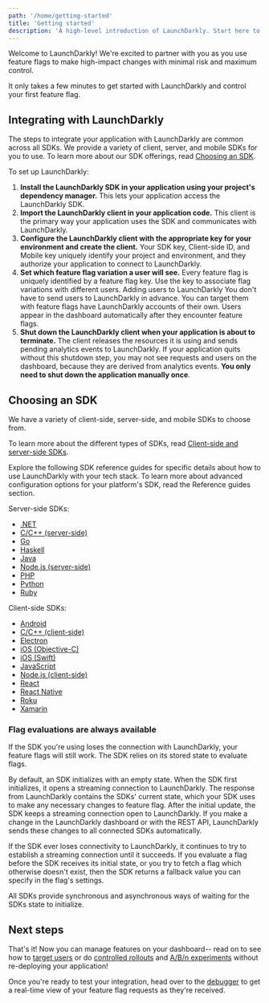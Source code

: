 ```yaml
---
path: '/home/getting-started'
title: 'Getting started'
description: 'A high-level introduction of LaunchDarkly. Start here to start using feature flags!'
---
```


Welcome to LaunchDarkly! We're excited to partner with you as you use feature flags to make high-impact changes with minimal risk and maximum control.

It only takes a few minutes to get started with LaunchDarkly and control your first feature flag.

## Integrating with LaunchDarkly

The steps to integrate your application with LaunchDarkly are common across all SDKs. We provide a variety of client, server, and mobile SDKs for you to use. To learn more about our SDK offerings, read [Choosing an SDK](#choosing-an-sdk).

To set up LaunchDarkly:

1. **Install the LaunchDarkly SDK in your application using your project's dependency manager.** This lets your application access the LaunchDarkly SDK.
2. **Import the LaunchDarkly client in your application code.** This client is the primary way your application uses the SDK and communicates with LaunchDarkly.
3. **Configure the LaunchDarkly client with the appropriate key for your environment and create the client.** Your SDK key, Client-side ID, and Mobile key uniquely identify your project and environment, and they authorize your application to connect to LaunchDarkly.
4. **Set which feature flag variation a user will see.** Every feature flag is uniquely identified by a feature flag key. Use the key to associate flag variations with different users.
   <Callout intent="info">
     <CalloutTitle>Adding users to LaunchDarkly</CalloutTitle>
     <CalloutDescription>
       You don't have to send users to LaunchDarkly in advance. You can target them with feature flags have LaunchDarkly
       accounts of their own. Users appear in the dashboard automatically after they encounter feature flags.
     </CalloutDescription>
   </Callout>
5. **Shut down the LaunchDarkly client when your application is about to terminate.** The client releases the resources it is using and sends pending analytics events to LaunchDarkly. If your application quits without this shutdown step, you may not see requests and users on the dashboard, because they are derived from analytics events. **You only need to shut down the application manually once**.

## Choosing an SDK

We have a variety of client-side, server-side, and mobile SDKs to choose from.

To learn more about the different types of SDKs, read [Client-side and server-side SDKs](/sdk/concepts/client-side-server-side).

Explore the following SDK reference guides for specific details about how to use LaunchDarkly with your tech stack. To learn more about advanced configuration options for your platform's SDK, read the Reference guides section.

Server-side SDKs:

- [.NET](/sdk/server-side/dotnet)
- [C/C++ (server-side)](/sdk/server-side/c-c--)
- [Go](/sdk/server-side/go)
- [Haskell](/sdk/server-side/haskell)
- [Java](/sdk/server-side/java)
- [Node.js (server-side)](/sdk/server-side/node-js)
- [PHP](/sdk/server-side/php)
- [Python](/sdk/server-side/python)
- [Ruby](/sdk/server-side/ruby)

Client-side SDKs:

- [Android](/sdk/client-side/android)
- [C/C++ (client-side)](/sdk/client-side/c-c--)
- [Electron](/sdk/client-side/electron)
- [iOS (Objective-C)](/sdk/client-side/ios-objective-c)
- [iOS (Swift)](/sdk/client-side/ios-swift)
- [JavaScript](/sdk/client-side/javascript)
- [Node.js (client-side)](/sdk/client-side/node-js)
- [React](/sdk/client-side/react)
- [React Native](/sdk/client-side/react-native)
- [Roku](/sdk/client-side/roku)
- [Xamarin](/sdk/client-side/xamarin)

### Flag evaluations are always available

If the SDK you're using loses the connection with LaunchDarkly, your feature flags will still work. The SDK relies on its stored state to evaluate flags.

By default, an SDK initializes with an empty state. When the SDK first initializes, it opens a streaming connection to LaunchDarkly. The response from LaunchDarkly contains the SDKs' current state, which your SDK uses to make any necessary changes to feature flag. After the initial update, the SDK keeps a streaming connection open to LaunchDarkly. If you make a change in the LaunchDarkly dashboard or with the REST API, LaunchDarkly sends these changes to all connected SDKs automatically.

If the SDK ever loses connectivity to LaunchDarkly, it continues to try to establish a streaming connection until it succeeds. If you evaluate a flag before the SDK receives its initial state, or you try to fetch a flag which otherwise doesn't exist, then the SDK returns a fallback value you can specify in the flag's settings.

All SDKs provide synchronous and asynchronous ways of waiting for the SDKs state to initialize.

## Next steps

That's it! Now you can manage features on your dashboard-- read on to see how to [target users](/home/managing-flags/targeting-users) or do [controlled rollouts](/home/managing-flags/targeting-users) and [A/B/n experiments](/home/experimentation) without re-deploying your application!

Once you're ready to test your integration, head over to the [debugger](/home/managing-flags/debugger) to get a real-time view of your feature flag requests as they're received.
